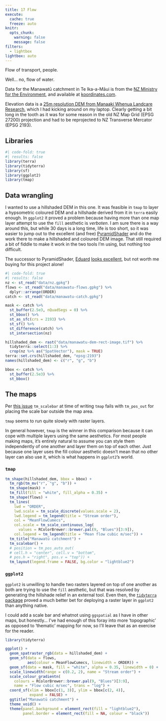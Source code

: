 ```yaml
---
title: 17 Flow
execute: 
  cache: true
  freeze: auto
knitr:
  opts_chunk: 
    warning: false
    message: false
filters:
  - lightbox
lightbox: auto
---
```


Flow of transport, people.

Well... no, flow of water.

Data for the Manawatū catchment in Te Ika-a-Māui is from the [NZ Ministry for the Environment](https://environment.govt.nz/), and available at [koordinates.com](https://koordinates.com/from/data.mfe.govt.nz/layer/53309-river-flows/). 

Elevation data is a [25m resolution DEM from Manaaki Whenua Landcare Research](https://lris.scinfo.org.nz/layer/48131-nzdem-north-island-25-metre/), which I had kicking around on my laptop. Clearly getting a bit long in the tooth as it was for some reason in the old NZ Map Grid (EPSG 27200) projection and had to be reprojected to NZ Transverse Mercator (EPSG 2193).

## Libraries
```r
#| code-fold: true
#| results: false
library(terra)
library(tidyterra)
library(sf)
library(ggplot2)
library(tmap)
```

## Data wrangling
I wanted to use a hillshaded DEM in this one. It was feasible in `tmap` to layer a hypsometric coloured DEM and a hillshade derived from it in `terra` easily enough. In `ggplot2` it proved a problem because having more than one map layer attempt to use the `fill` aesthetic is _verboten_. I am sure there is a way around this, but while 30 days is a long time, life is too short, so it was easier to jump out to the excellent (and free) [PyramidShader](http://terraincartography.com/PyramidShader/) and do the work there to make a hillshaded and coloured DEM image. That still required a bit of fiddle to make it work in the two tools I'm using, but nothing too difficult.

The successor to PyramidShader, [Eduard](https://eduard.earth/) [looks excellent](https://www.youtube.com/watch?v=Da6SY6XjRiA&t=3s), but not worth me buying for this project alone!

```r
#| code-fold: true
#| results: false
nz <- st_read("data/nz.gpkg")
flows <- st_read("data/manawatu-flows.gpkg") %>%
  dplyr::arrange(ORDER)
catch <- st_read("data/manawatu-catch.gpkg")

mask <- catch %>%
  st_buffer(2.5e3, nQuadSegs = 0) %>%
  st_bbox() %>%
  st_as_sfc(crs = 2193) %>%
  st_sf() %>%
  st_difference(catch) %>%
  st_intersection(nz)

hillshaded_dem <- rast("data/manawatu-dem-rect-image.tif") %>%
  tidyterra::select(1:3) %>%
  crop(nz %>% as("SpatVector"), mask = TRUE)
terra::set.crs(hillshaded_dem, "epsg:2193")
names(hillshaded_dem) <- c("r", "g", "b")

bbox <- catch %>%
  st_buffer(2.5e3) %>%
  st_bbox()
```

## The maps
Per [this issue](https://github.com/r-tmap/tmap/issues/809) `tm_scalebar` at time of writing `tmap` fails with `tm_pos_out` for placing the scale bar outside the map area.

`tmap` seems to run quite slowly with raster layers.

In general however, `tmap` is the winner in this comparison because it can cope with multiple layers using the same aesthetics. For most people making maps, it's entirely natural to assume you can style them independently of one another and layer them on top of each other. Just because one layer uses the fill colour aesthetic doesn't mean that no other layer can also use it, which is what happens in `ggplot2`'s world.

### `tmap`
```r
tm_shape(hillshaded_dem, bbox = bbox) +
  tm_rgb(tm_mv("r", "g", "b")) +
  tm_shape(mask) +
  tm_fill(fill = "white", fill_alpha = 0.35) +
  tm_shape(flows) + 
  tm_lines(
    lwd = "ORDER", 
    lwd.scale = tm_scale_discrete(values.scale = 2),
    lwd.legend = tm_legend(title = "Stream order"),
    col = "MeanFlowCumecs", 
    col.scale = tm_scale_continuous_log(
      values = RColorBrewer::brewer.pal(9, "Blues")[3:9]),
    col.legend = tm_legend(title = "Mean flow cubic m/sec")) +
  tm_title("Manawatū catchment") +
  tm_scalebar() +
  # position = tm_pos_auto_out(
  # cell.h = "center", cell.v = "bottom",
  # pos.h = "right", pos.v = "top")) +
  tm_layout(legend.frame = FALSE, bg.color = "lightblue2")
```

### `ggplot2`
`ggplot2` is unwilling to handle two rasters layered on top of one another as both are trying to use the `fill` aesthetic, but that was resolved by generating the hillshade relief in an external tool. Even then, the [`tidyterra` package](https://dieghernan.github.io/tidyterra/index.html) proved a much better bet for deploying a raster layer in `ggplot2` than anything native.

I could add a scale bar and whatnot using `ggspatial` as I have in other maps, but honestly... I've had enough of this foray into more 'topographic' as opposed to 'thematic' mapping for now, so I'll leave that as an exercise for the reader.

```r
library(tidyterra)

ggplot() +
  geom_spatraster_rgb(data = hillshaded_dem) +
  geom_sf(data = flows, 
          aes(colour = MeanFlowCumecs, linewidth = ORDER)) +
  geom_sf(data = mask, fill = "white", alpha = 0.35, linewidth = 0) +
  scale_linewidth(range = c(0.2, 2), name = "Stream order") +
  scale_colour_gradientn(
    colours = RColorBrewer::brewer.pal(9, "Blues")[3:9],
    name = "Flow cubic m/sec", trans = "log") +
  coord_sf(xlim = bbox[c(1, 3)], ylim = bbox[c(2, 4)], 
           expand = FALSE) +
  ggtitle("Manawatū catchment") +
  theme_void() +
  theme(panel.background = element_rect(fill = "lightblue2"),
        panel.border = element_rect(fill = NA, colour = "black"))
```

